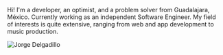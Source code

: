 
<NameTransition />

Hi! I&apos;m a developer, an optimist, and a problem solver from Guadalajara, México. Currently working as an independent Software Engineer. My
field of interests is quite extensive, ranging from web and app development to music
production.

<Image
  src="/images/profile.jpg"
  alt="Jorge Delgadillo"
  width={400}
  height={400}
  className="rounded-lg"
/>
